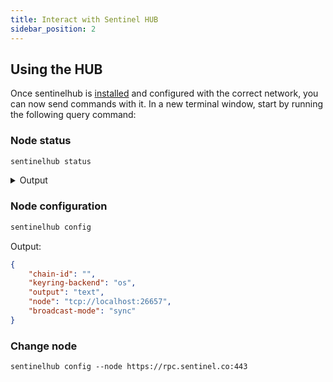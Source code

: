 ```yaml
---
title: Interact with Sentinel HUB
sidebar_position: 2
---
```


## Using the HUB

Once sentinelhub is [installed](../sentinel-core/build) and configured with the correct network, you can now send commands with it. In a new terminal window, start by running the following query command:

### Node status
```bash
sentinelhub status
```

<details><summary>Output</summary>
<p>

#### This is the output from `sentinelhub status

```json
{
   "NodeInfo":{
      "protocol_version":{
         "p2p":"8",
         "block":"11",
         "app":"0"
      },
      "id":"fd1c929dc0c2ce6418b6ed31747469de6c7b15bb",
      "listen_addr":"tcp://0.0.0.0:26656",
      "network":"sentinelhub-2",
      "version":"0.34.27",
      "channels":"40202122233038606100",
      "moniker":"2-private-node",
      "other":{
         "tx_index":"on",
         "rpc_address":"tcp://0.0.0.0:26657"
      }
   },
   "SyncInfo":{
      "latest_block_hash":"64012F64E1BD3CDF52E8A68EE4CB8BA42740C7550704800536109DF8C6F24E9A",
      "latest_app_hash":"B9648EC2A213E81D9FE42932F69113FA9F0965FA3DD0C4E4D15DDB7940DC0C8F",
      "latest_block_height":"12638588",
      "latest_block_time":"2023-09-10T02:09:42.963271871Z",
      "earliest_block_hash":"11E60037E22F6ABDF29DE851063E4C0E0A34E4D3D067EDA55B1674A0257E7D03",
      "earliest_app_hash":"E3B0C44298FC1C149AFBF4C8996FB92427AE41E4649B934CA495991B7852B855",
      "earliest_block_height":"901801",
      "earliest_block_time":"2021-05-29T14:30:00Z",
      "catching_up":false
   },
   "ValidatorInfo":{
      "Address":"6D2F88F51486E74768A85DA4E375F3551F2762A8",
      "PubKey":{
         "type":"tendermint/PubKeyEd25519",
         "value":"S+wi725X8wyDhgEmRlR0xnjuxBDntlBGsLLMmpIFXiY="
      },
      "VotingPower":"0"
   }
}

```

</p>
</details>

### Node configuration
```bash
sentinelhub config
```
Output:
```json
{
	"chain-id": "",
	"keyring-backend": "os",
	"output": "text",
	"node": "tcp://localhost:26657",
	"broadcast-mode": "sync"
}
```

### Change node

```
sentinelhub config --node https://rpc.sentinel.co:443
```